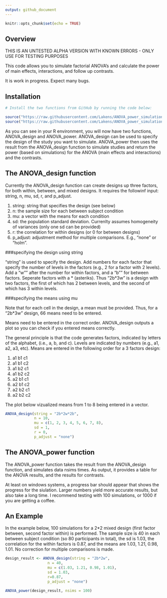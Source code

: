 ```yaml
---
output: github_document
---
```


```r
knitr::opts_chunk$set(echo = TRUE)
```

## Overview

THIS IS AN UNTESTED ALPHA VERSION WITH KNOWN ERRORS - ONLY USE FOR TESTING PURPOSES

This code allows you to simulate factorial ANOVA's and calculate the power of main effects, interactions, and follow up contrasts. 

It is work in progress. Expect many bugs.

## Installation

```r
# Install the two functions from GitHub by running the code below:

source("https://raw.githubusercontent.com/Lakens/ANOVA_power_simulation/master/ANOVA_design.R")
source("https://raw.githubusercontent.com/Lakens/ANOVA_power_simulation/master/ANOVA_power.R")
```

As you can see in your R environment, you will now have two functions, ANOVA_design and ANOVA_power. ANOVA_design can be used to specify the design of the study you want to simulate. ANOVA_power then uses the result from the ANOVA_design function to simulate studies and return the power (based on simulations) for the ANOVA (main effects and interactions) and the contrasts. 

## The ANOVA_design function

Currently the ANOVA_design function can create designs up three factors, for both within, between, and mixed designs. It requires the followinf input: string, n, mu, sd, r, and p_adjust. 

1. string: string that specifies the design (see below)
2. n: the sample size for each between subject condition
3. mu: a vector with the means for each condition
4. sd: the population standard deviation. Currenlty assumes homogeneity of variances (only one sd can be provided)
5. r: the correlation for within designs (or 0 for between designs)
6. p_adjust: adjustment method for multiple comparisons. E.g., "none" or "holm".

###specifying the design using string

"string" is used to specify the design. Add numbers for each factor that specify the number of levels in the factors (e.g., 2 for a factor with 2 levels). Add a "w"" after the number for within factors, and a "b"" for between factors. Seperate factors with a \* (asteriks). Thus "2b*3w" is a design with two factors, the first of which has 2 between levels, and the second of which has 3 within levels.

###specifying the means using mu

Note that for each cell in the design, a mean must be provided. Thus, for a "2b*3w" design, 66 means need to be entered. 

Means need to be entered in the correct order. ANOVA_design outputs a plot so you can check if you entered means correctly. 

The general principle is that the code generates factors, indicated by letters of the alphabet, (i.e., a, b, and c). Levels are indicated by numbers (e.g., a1, a2, a3, etc). Means are entered in the following order for a 3 factors design: 

1. a1 b1 c1
2. a1 b1 c2
3. a1 b2 c1
4. a1 b2 c2
5. a2 b1 c1
6. a2 b1 c2
7. a2 b2 c1
8. a2 b2 c2

The plot below vizualized means from 1 to 8 being entered in a vector.

```r
ANOVA_design(string = "2b*2w*2b",
             n = 10, 
             mu = c(1, 2, 3, 4, 5, 6, 7, 8), 
             sd = 1, 
             r = 0, 
             p_adjust = "none")

```

## The ANOVA_power function

The ANOVA_power function takes the result from the ANOVA_design function, and simulates data nsims times. As output, it provides a table for the ANOVA results, and the results for contrasts. 

At least on windows systems, a progress bar should appear that shows the progress for the siulation. Larger numbers yield more accurate results, but also take a long time. I recommend testing with 100 simulations, or 1000 if you are getting a coffee. 

## An Example

In the example below, 100 simulations for a 2*2 mixed design (first factor between, second factor within) is performed. The sample size is 40 in each between subject condition (so 80 participants in total), the sd is 1.03, the correlation for the within factors is 0.87, and the means are 1.03, 1.21, 0.98, 1.01. No correction for multiple comparisons is made.

```r
design_result <- ANOVA_design(string = "2b*2w",
                   n = 40, 
                   mu = c(1.03, 1.21, 0.98, 1.01), 
                   sd = 1.03, 
                   r=0.87, 
                   p_adjust = "none")

ANOVA_power(design_result, nsims = 100)

```


